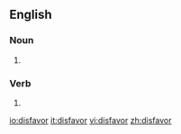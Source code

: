 ==English==

===Noun===
{{en-noun}}

#{{alternative spelling of|disfavour}}

===Verb===
{{en-verb}}

# {{alternative spelling of|disfavour}}

[[io:disfavor]]
[[it:disfavor]]
[[vi:disfavor]]
[[zh:disfavor]]